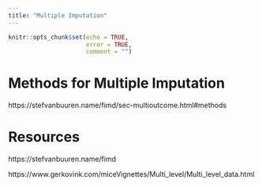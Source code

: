 ```yaml
---
title: "Multiple Imputation"
---
```


```r
knitr::opts_chunk$set(echo = TRUE,
                      error = TRUE,
                      comment = "")
```

# Methods for Multiple Imputation

https://stefvanbuuren.name/fimd/sec-multioutcome.html#methods

# Resources

https://stefvanbuuren.name/fimd

https://www.gerkovink.com/miceVignettes/Multi_level/Multi_level_data.html
